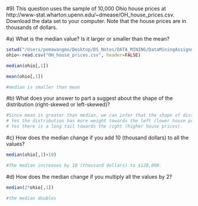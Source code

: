 #9) This question uses the sample of 10,000 Ohio house prices at http://www-stat.wharton.upenn.edu/~dmease/OH_house_prices.csv. Download the data set to your computer. Note that the house prices are in thousands of dollars.

#a) What is the median value? Is it larger or smaller than the mean?

```r
setwd("/Users/pemawangmo/Desktop/DS_Notes/DATA_MINING/DataMiningAssignments/DM_Assignment2")
ohio<-read.csv("OH_house_prices.csv", header=FALSE)
```

```r
median(ohio[,1])
```
```r
mean(ohio[,1])
```
```r
#median is smaller than mean

```

#b) What does your answer to part a suggest about the shape of the distribution (right-skewed or left-skewed)?
```r
#Since mean is greater than median, we can infer that the shape of distribution is right-skewed. 
# Yes the distribution has more weight towards the left (lower house price).
# Yes there is a long tail towards the right (higher house prices).
```
#c) How does the median change if you add 10 (thousand dollars) to all the values?
```r
median(ohio[,1]+10) 

```
```r
#The median increases by 10 (thousand dollars) to $128,000. 
```
#d) How does the median change if you multiply all the values by 2?
```r
median(2*ohio[,1]) 
```
```r
#the median doubles
```

